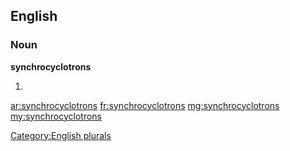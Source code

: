 ==English==

===Noun===
'''synchrocyclotrons'''

# {{plural of|[[synchrocyclotron]]}}

[[Category:English plurals]]

[[ar:synchrocyclotrons]]
[[fr:synchrocyclotrons]]
[[mg:synchrocyclotrons]]
[[my:synchrocyclotrons]]
